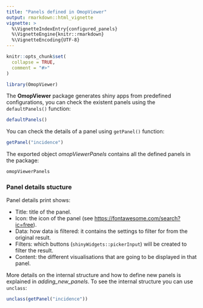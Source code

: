 ```yaml
---
title: "Panels defined in OmopViewer"
output: rmarkdown::html_vignette
vignette: >
  %\VignetteIndexEntry{configured_panels}
  %\VignetteEngine{knitr::rmarkdown}
  %\VignetteEncoding{UTF-8}
---
```


```r
knitr::opts_chunk$set(
  collapse = TRUE,
  comment = "#>"
)
```

```r
library(OmopViewer)
```

The **OmopViewer** package generates shiny apps from predefined configurations, you can check the existent panels using the `defaultPanels()` function:

```r
defaultPanels()
```

You can check the details of a panel using `getPanel()` function:

```r
getPanel("incidence")
```

The exported object *omopViewerPanels* contains all the defined panels in the package:

```r
omopViewerPanels
```

### Panel details stucture

Panel details print shows:

- Title: title of the panel.
- Icon: the icon of the panel (see <https://fontawesome.com/search?ic=free>).
- Data: how data is filtered: it contains the settings to filter for from the original result.
- Filters: which buttons (`shinyWidgets::pickerInput`) will be created to filter the result.
- Content: the different visualisations that are going to be displayed in that panel.

More details on the internal structure and how to define new panels is explained in *adding_new_panels*. To see the internal structure you can use `unclass`:
```r
unclass(getPanel("incidence"))
```
